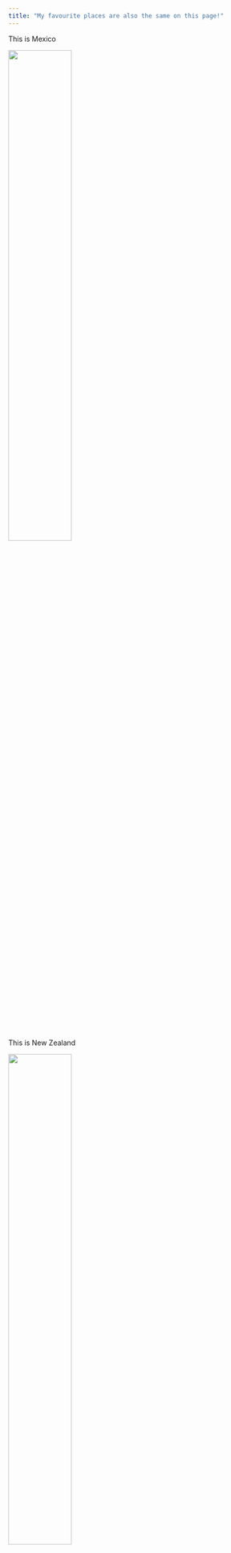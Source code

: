 ```yaml
---
title: "My favourite places are also the same on this page!"
---
```


This is Mexico

<img src="files/mexico.jpg" style="width:50%">

This is New Zealand

<img src="files/nz.jpg" style="width:50%">

And this is my home, Sydney!

<img src="files/syd.jpg" style="width:50%">